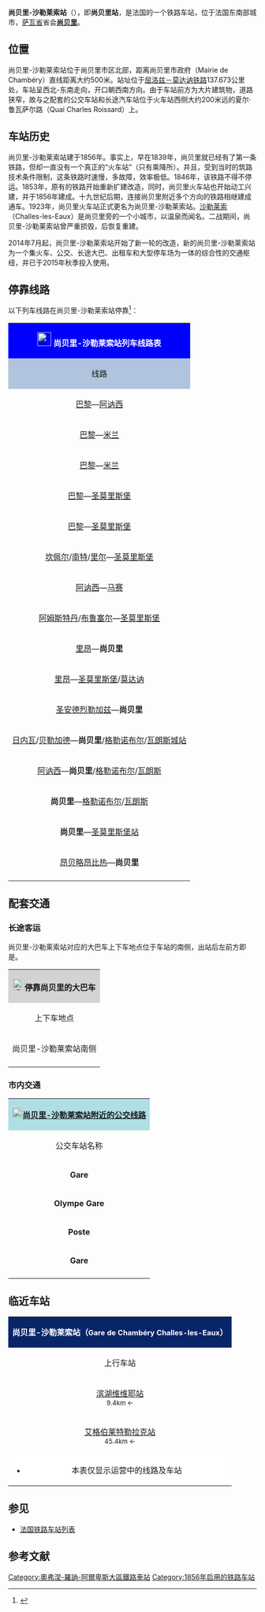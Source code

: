 {{Infobox station
| name          =[[File:Sncf-logo.svg|32x32px]]尚贝里-沙勒莱索站<br>(<span style="font-size:small">尚贝里站<span>)<br>Gare de Chambéry - Challes-les-Eaux
| type          = [[法国铁路|法国铁路]]
| image = File:Bv-chambery-challes-les-eaux.jpg
|image_caption = 尚贝里-沙勒莱索站进站口（2020年）
| address       = {{FRA}}[[萨瓦省|萨瓦省]][[尚贝里|尚贝里]]
| latd          = 45
| latm          = 34
| lats          = 17
| latNS         = N
| longd         = 5
| longm         = 55
| longs         = 10
| longEW        = E
| operator = [[File:Sncf-logo.svg|32x32px]]
| coordinates_display = yes
| iso_region    = FR
| line          = 
* [[屈洛兹－莫达讷铁路|屈洛兹－莫达讷铁路]]
* [[圣安德烈勒加兹－尚贝里铁路|圣安德烈勒加兹－尚贝里铁路]]
| platform      = 3
| tracks        = 6
| elevation =270米
| opened        = 1856年10月21日
| rebuilt =
| status = 使用中
| closed        = 
| passengers= 约321.9万人次
| pass_year= 2009年
| station_type = 客运车站，兼办货运业务
| connections = 
* 萨瓦省城际客运
* 伊泽尔省城际客运
* Eurolines
* Flixbus
* Isilines
| route_map =
| map_locator   = 
| note =
}}

'''尚贝里-沙勒莱索站'''（{{lang-fr|Gare de Chambéry Challes-les-Eaux}}），即'''尚贝里站'''，是法国的一个铁路车站，位于法国东南部城市，[[萨瓦省|萨瓦省]]省会'''[[尚贝里|尚贝里]]'''。

==位置==

尚贝里-沙勒莱索站位于尚贝里市区北部，距离尚贝里市政府（Mairie de Chambéry）直线距离大约500米。站址位于[[屈洛兹－莫达讷铁路|屈洛兹－莫达讷铁路]]137.673公里处，车站呈西北-东南走向，开口朝西南方向。由于车站前方为大片建筑物，道路狭窄，故与之配套的公交车站和长途汽车站位于火车站西侧大约200米远的夏尔·鲁瓦萨尔路（Quai Charles Roissard）上。

==车站历史==

尚贝里-沙勒莱索站建于1856年。事实上，早在1839年，尚贝里就已经有了第一条铁路，但却一直没有一个真正的“火车站”（只有乘降所）。并且，受到当时的筑路技术条件限制，这条铁路时速慢，多故障，效率极低。1846年，该铁路不得不停运。1853年，原有的铁路开始重新扩建改造，同时，尚贝里火车站也开始动工兴建，并于1856年建成。十九世纪后期，连接尚贝里附近多个方向的铁路相继建成通车。1923年，尚贝里火车站正式更名为尚贝里-沙勒莱索站。[[沙勒莱索|沙勒莱索]]（Challes-les-Eaux）是尚贝里旁的一个小城市，以温泉而闻名。二战期间，尚贝里-沙勒莱索站曾严重损毁，后恢复重建。

2014年7月起，尚贝里-沙勒莱索站开始了新一轮的改造，新的尚贝里-沙勒莱索站为一个集火车、公交、长途大巴、出租车和大型停车场为一体的综合性的交通枢纽，并已于2015年秋季投入使用。

== 停靠线路 ==

{{动态列表|最后更新时间：2016年6月14日。本章节内容仅供参考，不排除因施工或罢工而引发的临时性变更。欢迎修正和补充}}

以下列车线路在尚贝里-沙勒莱索站停靠<ref>{{Cite web|url=http://www.sncf.com/fr/gare/horaires/chambery-challes-les-eaux|title=尚贝里-沙勒莱索站实时列车时刻表|accessdate=2016-06-14|author=SNCF|date=|language=法语|publisher=SNCF|archive-date=2016-06-20|archive-url=https://web.archive.org/web/20160620220032/http://www.sncf.com/fr/gare/horaires/chambery-challes-les-eaux|dead-url=no}}</ref>：

{| class="wikitable mw-collapsible" 
|colspan="5" style="background:#0000FF" align="center" |[[File:Sncf-logo.svg|28x28px]] <font color=#FFFFFF>'''尚贝里-沙勒莱索站列车线路表'''</font>
|-
!style="background:#B0C4DE"| 线路
!style="background:#B0C4DE"|车种
!style="background:#B0C4DE"|上一站
!style="background:#B0C4DE"|下一站
!style="background:#B0C4DE"|大致运行频率{{noteTag|name=noteA}}
|-
|[[巴黎里昂车站|巴黎]]—[[阿讷西站|阿讷西]]
| rowspan="7" align="center" |'''[[TGV|TGV]]'''
|[[巴黎里昂车站|巴黎里昂]]/[[里昂圣埃克絮佩里站|里昂机场]]
|[[艾克斯莱班站|艾克斯莱班]]
|每天3趟左右
|-
|[[巴黎里昂车站|巴黎]]—[[米兰加里波底门站|米兰]]
|[[巴黎里昂车站|巴黎里昂]]/[[里昂圣埃克絮佩里站|里昂机场]]
|[[莫达讷站|莫达讷]]
|每天3趟左右
|-
|[[巴黎里昂车站|巴黎]]—[[米兰加里波底门站|米兰]]
|[[里昂帕尔迪厄站|里昂帕尔迪厄]]
|[[圣让德莫里耶讷站|圣让德莫里耶讷]]
|每天1趟
|-
|[[巴黎里昂车站|巴黎]]—[[圣莫里斯堡站|圣莫里斯堡]]
|[[巴黎里昂车站|巴黎里昂]]/[[里昂圣埃克絮佩里站|里昂机场]]
|[[阿贝尔维尔站|阿贝尔维尔]]
|每周3趟左右{{noteTag|name=noteB}}
|-
|[[巴黎里昂车站|巴黎]]—[[圣莫里斯堡站|圣莫里斯堡]]
|[[艾克斯莱班站|艾克斯莱班]]
|[[阿贝尔维尔站|阿贝尔维尔]]
|每周3趟左右{{noteTag|name=noteB}}
|-
|[[坎佩尔站|坎佩尔]]/[[南特站|南特]]/[[里尔欧洲站|里尔]]—[[圣莫里斯堡站|圣莫里斯堡]]
|[[马西TGV站|马西TGV]]/[[马恩拉瓦莱-谢西站|马恩拉瓦莱-谢西]]
|[[阿贝尔维尔站|阿贝尔维尔]]
|{{noteTag|name=noteC}}
|-
|[[阿讷西站|阿讷西]]—[[马赛圣夏尔站|马赛]]
|[[艾克斯莱班站|艾克斯莱班]]
|[[格勒诺布尔站|格勒诺布尔]]
|每周3趟左右
|-
|[[阿姆斯特丹中央车站|阿姆斯特丹]]/[[布鲁塞尔南站|布鲁塞尔]]—[[圣莫里斯堡站|圣莫里斯堡]]
| rowspan="1" align="center" |'''Thalys'''
|[[布鲁塞尔南站|布鲁塞尔]]
|[[阿贝尔维尔站|阿贝尔维尔]]
|{{noteTag|name=noteC}}
|-
|rowspan="2"|[[里昂帕尔迪厄站|里昂]]—'''尚贝里'''
|rowspan="9" align="center"|'''[[法国大区列车|TER]]'''
|[[里昂帕尔迪厄站|里昂帕尔迪厄]]/[[莱潘勒拉克站|莱潘勒拉克]]
|（终点）
|每天6趟左右
|-
|[[艾克斯莱班站|艾克斯莱班]]
|（终点）
|每天1趟
|-
|[[里昂帕尔迪厄站|里昂]]—[[圣莫里斯堡站|圣莫里斯堡]]/[[莫达讷站|莫达讷]]
|[[莱潘勒拉克站|莱潘勒拉克]]
|[[蒙梅利扬站|蒙梅利扬]]
|每周2趟左右{{noteTag|name=noteB}}
|-
|[[圣安德烈勒加兹站|圣安德烈勒加兹]]—'''尚贝里'''
|[[艾格伯莱特勒拉克站|艾格伯莱特勒拉克]]
|（终点）
|每天1趟
|-
|[[日内瓦科尔纳万车站|日内瓦]]/[[贝勒加德站|贝勒加德]]—'''尚贝里'''/[[格勒诺布尔站|格勒诺布尔]]/[[瓦朗斯城站|瓦朗斯城站]]
|[[艾克斯莱班站|艾克斯莱班]]
|[[蒙梅利扬站|蒙梅利扬]]
|每天7趟左右{{noteTag|name=noteD}}
|-
|[[阿讷西站|阿讷西]]—'''尚贝里'''/[[格勒诺布尔站|格勒诺布尔]]/[[瓦朗斯城站|瓦朗斯]]
|[[艾克斯莱班站|艾克斯莱班]]
|[[蒙梅利扬站|蒙梅利扬]]
|每天11趟左右
|-
|'''尚贝里'''—[[格勒诺布尔站|格勒诺布尔]]/[[瓦朗斯城站|瓦朗斯]]
|（起点）
|[[蒙梅利扬站|蒙梅利扬]]
|每天6趟左右
|-
|'''尚贝里'''—[[圣莫里斯堡站|圣莫里斯堡站]]
|（起点）
|[[蒙梅利扬站|蒙梅利扬]]
|每天8趟左右
|-
|[[昂贝略站|昂贝略昂比热]]—'''尚贝里'''
|[[艾克斯莱班站|艾克斯莱班]]/[[滨湖维维耶站|滨湖维维耶]]
|（终点）
|每天1~4趟
|-
|colspan="5" style="background:#FFFFFF"|{{noteFoot|1=
{{noteTag|name=noteA|1=在本栏中，往返1次为"1趟"；除特别标明外，其数据仅工作日有效，周末及节假日列车数量可能会减少}}
{{noteTag|name=noteB|1=该线路每年冬季将加密班次}}
{{noteTag|name=noteC|1=该线路仅每年冬季开行}}
{{noteTag|name=noteD|1=该线路仅每年暑假及圣诞节期间终到[[瓦朗斯城站|瓦朗斯]]，其余时段可通过"阿讷西—瓦朗斯"一线的列车实现联程中转}}
}}
|}

==配套交通==

===长途客运===

尚贝里-沙勒莱索站对应的大巴车上下车地点位于车站的南侧，出站后左前方即是。

{| class="wikitable mw-collapsible" 
|colspan="3" align="center" style="background:#D3D3D3" |[[File:BSicon_BUS.svg|24x24px]]'''停靠尚贝里的大巴车'''
|-
!align="center" |上下车地点
!align="center" |运营单位
!align="center" |主要目的地{{noteTag|name=noteA}}
|-
| rowspan="6" align="center" |尚贝里-沙勒莱索站南侧
|align="center" |Eurolines{{noteTag|name=noteE}}
|[[米兰|米兰]]、[[第戎|第戎]]、[[克莱蒙费朗|克莱蒙费朗]]、[[佩里格|佩里格]]（''可通过联程中转前往欧洲各地''）
|-
|align="center" |Flixbus{{noteTag|name=noteD}}
|[[巴黎|巴黎]]、[[第戎站|第戎]]、[[都灵|都灵]]、[[米兰|米兰]]、[[日内瓦|日内瓦]]、[[瓦朗斯城站|瓦朗斯]]、[[阿维尼翁|阿维尼翁]]、[[马赛|马赛]]
|-
|align="center" |Isilines{{noteTag|name=noteD}}
|[[日内瓦|日内瓦]]、[[瓦朗斯城站|瓦朗斯]]、[[阿维尼翁|阿维尼翁]]、[[马赛圣夏尔站|马赛]]
|-
|align="center" |{{link-fr|伊泽尔省城际客运|Réseau interurbain de l'Isère}}<br>Transisère
|[[瓦龙|瓦龙]]、[[格勒诺布尔|格勒诺布尔]]{{noteTag|name=noteB}}
|-
|align="center" |萨瓦省城际客运<br>Belle Savoie Express
|[[圣阿尔邦德蒙贝勒|圣阿尔邦德蒙贝勒]]、[[奥斯特_(伊泽尔省)|奥斯特]]、[[新阿永|新阿永]]、[[热隆河畔沙穆|热隆河畔沙穆]]、[[圣皮埃尔当特勒蒙_(萨瓦省)|圣皮埃尔当特勒蒙]]、[[耶讷|耶讷]]、[[格勒诺布尔|格勒诺布尔]]{{noteTag|name=noteC}}
|-
|align="center" |[[SNCF|SNCF]]
|[[圣安德烈勒加兹|圣安德烈勒加兹]]、[[圣莫里斯堡|圣莫里斯堡]]（''当某条铁路线施工或罢工时，SNCF可能会提供途径该线路沿途站点的大巴车''{{noteTag|name=noteB}}）
|-
|colspan="3" style="background:#FFFFFF"|{{noteFoot|1=
{{noteTag|name=noteA|1=本栏不包括可以联程中转前往的目的地}}
{{noteTag|name=noteB|1=其车票可与SNCF的同线路车票通用}}
{{noteTag|name=noteC|1=部分城际客运线路仅周一至五开行}}
{{noteTag|name=noteD|1=车票需提前预定，需提前15分钟到场}}
{{noteTag|name=noteE|1=车票需提前预定，需提前30分钟到场}}
}}
|}

===市内交通===

{| class="wikitable mw-collapsible" 
|colspan="3" align="center" style="background:#AFDFE4"|[[File:Bus-logo.svg|21x21px]]'''[http://www.bus-stac.fr/ftp/FR_biblio/Web%20Plan%20centre%20ville%20Stac%202015%202016.pdf 尚贝里-沙勒莱索站附近的公交线路]{{dead link|date=2017年12月 |bot=InternetArchiveBot |fix-attempted=yes }}'''
|-
!align="center" |公交车站名称
!align="center" |位置
!align="center" |停靠线路{{noteTag|name=noteA}}<ref>{{Cite web|url=http://www.bus-stac.fr/ftp/FR_biblio/Web%20Plan%20centre%20ville%20Stac%202015%202016.pdf|title=尚贝里市区公交线路地图查询|accessdate=2016-06-14|author=STAC（尚贝里城市公共交通公司）|date=|language=法语|publisher=STAC}}{{dead link|date=2017年12月 |bot=InternetArchiveBot |fix-attempted=yes }}</ref>
|-
|'''Gare'''
|尚贝里-沙勒莱索站以西大约200米（由南向北单向）
|2路、2D路、3路、5路、18路、27路
|-
|'''Olympe Gare'''
|尚贝里-沙勒莱索站以西大约300米（由北向南单向）
|2路、2D路、3路、5路
|-
|'''Poste'''
|尚贝里-沙勒莱索站以西大约350米（由南向北单向）
|18路和27路
|-
|'''Gare'''
|尚贝里-沙勒莱索站门口（单向）
|N2路
|-
|colspan="3" style="background:#FFFFFF"|{{noteFoot|1=
{{noteTag|name=noteA|1=在本栏内的公交线路中，只有2路、3路和5路在周日及节假日运行，且班次将减少}}
}}
|}

==临近车站==

{|class="wikitable mw-collapsible" style="margin: 0 auto; width:49em;"
|colspan="3"  style="background:#082567" align="center"|<font color=#FFFFFF>'''尚贝里-沙勒莱索站（<span style="font-size:11pt;">Gare de Chambéry Challes-les-Eaux</span>）'''</font>
|-
!上行车站
!线路
!下行车站
|-
|align="center" |[[滨湖维维耶站|滨湖维维耶站]] <br><span style="font-size:small">9.4km ←</span>
|align="center" |'''[[屈洛兹－莫达讷铁路|屈洛兹－莫达讷铁路]]'''
|align="center" |[[蒙梅利扬站|蒙梅利扬站]] <br><span style="font-size:small">→ 13.3km</span>
|-
|align="center" |[[艾格伯莱特勒拉克站|艾格伯莱特勒拉克站]] <br><span style="font-size:small">45.4km ←</span>
|align="center" |'''[[圣安德烈勒加兹－尚贝里铁路|圣安德烈勒加兹－尚贝里铁路]]'''
|align="center" |（终点）
|-
|colspan="3" style="background:#FFFFFF"|
*本表仅显示运营中的线路及车站
|}

==参见==

* [[法国铁路车站列表|法国铁路车站列表]]

== 参考文献 ==
{{Reflist}}

{{法国主要火车站列表}}

[[Category:奧弗涅-羅訥-阿爾卑斯大區鐵路車站|Category:奧弗涅-羅訥-阿爾卑斯大區鐵路車站]]
[[Category:1856年启用的铁路车站|Category:1856年启用的铁路车站]]